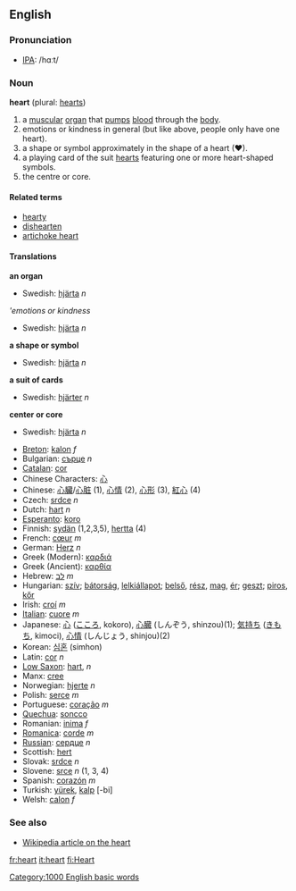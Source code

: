 ==English==
===Pronunciation===
*[[IPA]]: /hɑːt/
===Noun===
'''heart''' (plural: [[hearts]])

# a [[muscular]] [[organ]] that [[pump]]s [[blood]] through the [[body]].
# emotions or kindness in general (but like above, people only have one heart).
# a shape or symbol approximately in the shape of a heart (♥).
# a playing card of the suit [[hearts]] featuring one or more heart-shaped symbols.
# the centre or core.

====Related terms====
*[[hearty]]
*[[dishearten]]
*[[artichoke heart]]

====Translations====
'''an organ'''
{{top}}
{{mid}}
*Swedish: [[hjärta]] ''n''
{{bottom}}
'''emotions or kindness''
{{top}}
{{mid}}
*Swedish: [[hjärta]] ''n''
{{bottom}}
'''a shape or symbol'''
{{top}}
{{mid}}
*Swedish: [[hjärta]] ''n''
{{bottom}}
'''a suit of cards'''
{{top}}
{{mid}}
*Swedish: [[hjärter]] ''n''
{{bottom}}
'''center or core'''
{{top}}
{{mid}}
*Swedish: [[hjärta]] ''n''
{{bottom}}

{{checktrans}}

*[[Breton]]: [[kalon]] ''f''
*Bulgarian: [[сърце]] ''n''
*[[Catalan]]: [[cor]]
*Chinese Characters: [[心]]
*Chinese: [[心臟]]/[[心脏]] (1), [[心情]] (2), [[心形]] (3), [[紅心]] (4)
*Czech: [[srdce]] ''n''
*Dutch: [[hart]] ''n''
*[[Esperanto]]: [[koro]]
*Finnish: [[sydän]] (1,2,3,5), [[hertta]] (4)
*French: [[cœur]] ''m''
*German: [[Herz]] ''n''
*Greek (Modern): [[καρδιά]]
*Greek (Ancient): [[καρθία]]
*Hebrew: [[לב]] ''m''
*Hungarian: [[szív]]; [[bátorság]], [[lelkiállapot]]; [[belső]], [[rész]], [[mag]], [[ér]]; [[geszt]]; [[piros]], [[kőr]]
*Irish: [[croí]] ''m''
*[[Italian]]: [[cuore]] ''m''
*Japanese: [[心]] ([[こころ]], kokoro), [[心臓]] (しんぞう, shinzou)(1); [[気持ち]] ([[きもち]], kimoci), [[心情]] (しんじょう, shinjou)(2)
*Korean: [[심혼]] (simhon)
*Latin: [[cor]] ''n''
*[[Low Saxon]]: [[hart]], ''n''
*Manx: [[cree#Manx|cree]]
*Norwegian: [[hjerte]] ''n''
*Polish: [[serce]] ''m''
*Portuguese: [[coração]] ''m''
*[[Quechua]]: [[soncco]]
*Romanian: [[inima]] ''f''
*[[Romanica]]: [[corde]] ''m''
*[[Russian]]: [[сердце]] ''n''
*Scottish: [[hert]]
*Slovak: [[srdce]] ''n''
*Slovene: [[srce]] ''n'' (1, 3, 4)
*Spanish: [[corazón]] ''m''
*Turkish: [[yürek]], [[kalp]] [-bi]
*Welsh: [[calon]] ''f''

===See also===
*[[w:heart|Wikipedia article on the heart]]

[[fr:heart]]
[[it:heart]]
[[fi:Heart]]
[[Category:1000 English basic words]]